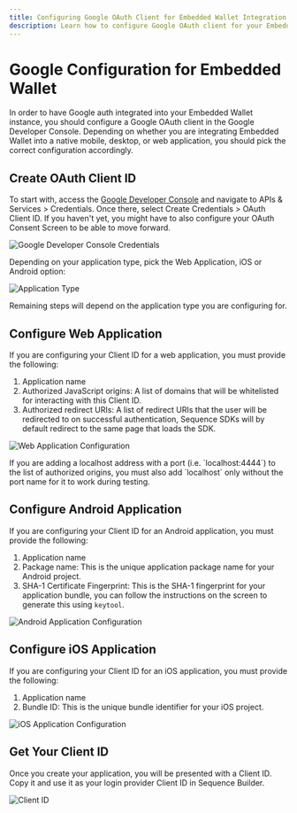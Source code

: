 ```yaml
---
title: Configuring Google OAuth Client for Embedded Wallet Integration
description: Learn how to configure Google OAuth client for your Embedded Wallet instance. Follow steps to create OAuth Client ID for web, Android, or iOS applications.
---
```



# Google Configuration for Embedded Wallet

In order to have Google auth integrated into your Embedded Wallet instance, you should configure a Google OAuth client in the Google Developer Console. Depending on whether you are integrating Embedded Wallet into a native mobile, desktop, or web application, you should pick the correct configuration accordingly.

## Create OAuth Client ID

To start with, access the [Google Developer Console](https://console.cloud.google.com/) and navigate to APIs & Services > Credentials. Once there, select Create Credentials > OAuth Client ID. If you haven't yet, you might have to also configure your OAuth Consent Screen to be able to move forward.

![Google Developer Console Credentials](/img/embedded_wallet/google/1.png)

Depending on your application type, pick the Web Application, iOS or Android option:

![Application Type](/img/embedded_wallet/google/2.png)

Remaining steps will depend on the application type you are configuring for.

## Configure Web Application

If you are configuring your Client ID for a web application, you must provide the following:

1. Application name
2. Authorized JavaScript origins: A list of domains that will be whitelisted for interacting with this Client ID.
3. Authorized redirect URIs: A list of redirect URIs that the user will be redirected to on successful authentication, Sequence SDKs will by default redirect to the same page that loads the SDK.

![Web Application Configuration](/img/embedded_wallet/google/3.png)

<Callout type="info">
  If you are adding a localhost address with a port (i.e. `localhost:4444`) to the list of authorized origins, you must also add `localhost` only without the port name for it to work during testing.
</Callout>

## Configure Android Application

If you are configuring your Client ID for an Android application, you must provide the following:

1. Application name
2. Package name: This is the unique application package name for your Android project.
3. SHA-1 Certificate Fingerprint: This is the SHA-1 fingerprint for your application bundle, you can follow the instructions on the screen to generate this using `keytool`.

![Android Application Configuration](/img/embedded_wallet/google/4.png)

## Configure iOS Application

If you are configuring your Client ID for an iOS application, you must provide the following:

1. Application name
2. Bundle ID: This is the unique bundle identifier for your iOS project.

![iOS Application Configuration](/img/embedded_wallet/google/5.png)

## Get Your Client ID

Once you create your application, you will be presented with a Client ID. Copy it and use it as your login provider Client ID in Sequence Builder.

![Client ID](/img/embedded_wallet/google/6.png)

